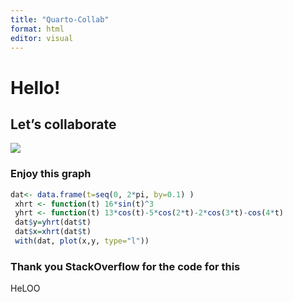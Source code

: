 ```yaml
---
title: "Quarto-Collab"
format: html
editor: visual
---
```


# Hello!

## Let's collaborate

![](images/glasses%20emoji.png)

### Enjoy this graph

```r
dat<- data.frame(t=seq(0, 2*pi, by=0.1) )
 xhrt <- function(t) 16*sin(t)^3
 yhrt <- function(t) 13*cos(t)-5*cos(2*t)-2*cos(3*t)-cos(4*t)
 dat$y=yhrt(dat$t)
 dat$x=xhrt(dat$t)
 with(dat, plot(x,y, type="l"))
```

### Thank you StackOverflow for the code for this

HeLOO
